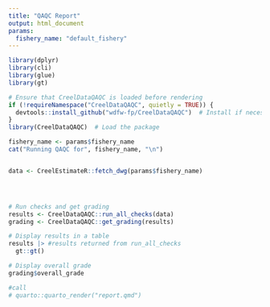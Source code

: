 ```yaml
---
title: "QAQC Report"
output: html_document
params:
  fishery_name: "default_fishery"
---
```


```r
library(dplyr)
library(cli)
library(glue)
library(gt)

# Ensure that CreelDataQAQC is loaded before rendering
if (!requireNamespace("CreelDataQAQC", quietly = TRUE)) {
  devtools::install_github("wdfw-fp/CreelDataQAQC")  # Install if necessary
}
library(CreelDataQAQC)  # Load the package

fishery_name <- params$fishery_name
cat("Running QAQC for", fishery_name, "\n")


data <- CreelEstimateR::fetch_dwg(params$fishery_name)




# Run checks and get grading  
results <- CreelDataQAQC::run_all_checks(data)
grading <- CreelDataQAQC::get_grading(results)

# Display results in a table
results |> #results returned from run_all_checks
  gt::gt()

# Display overall grade
grading$overall_grade

#call
# quarto::quarto_render("report.qmd")
```
